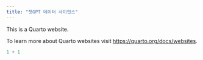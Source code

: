 ```yaml
---
title: "챗GPT 데이터 사이언스"
---
```


This is a Quarto website.

To learn more about Quarto websites visit <https://quarto.org/docs/websites>.

```r
1 + 1
```
